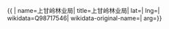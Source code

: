 {{ {{{1|PRC admin/showdata}}}|
name=上甘岭林业局|
title=上甘岭林业局|
lat=|
lng=|
wikidata=Q98717546|
wikidata-original-name=|
arg={{{arg|}}}}}